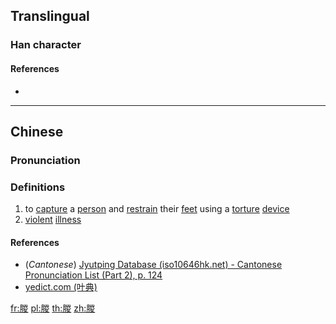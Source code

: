 ==Translingual==

===Han character===
{{Han char|rn=74|rad=月|as=09|sn=13|four=72247|canj=BUCE|ids=⿰月㚇}}

====References====
* {{Han ref|kx=0506.210|dkj=14387|dj=0887.100|hdz=32098.080|uh=6721|ud=26401|bh=DF7A|bd=57210}}

----

==Chinese==
{{zh-forms}}

===Pronunciation===
{{zh-pron
|m=zōng
|c=zung1
|mc=
|oc=
|ma=
|cat=v,n
}}

===Definitions===
# to [[capture]] a [[person]] and [[restrain]] their [[feet]] using a [[torture]] [[device]]
# [[violent]] [[illness]]

====References====
* (''Cantonese'') [http://www.iso10646hk.net/jp/document/download.jsp Jyutping Database (iso10646hk.net) - Cantonese Pronunciation List (Part 2), p. 124]
* [http://yedict.com/htm/67/6721.htm yedict.com (叶典)]

[[fr:朡]]
[[pl:朡]]
[[th:朡]]
[[zh:朡]]